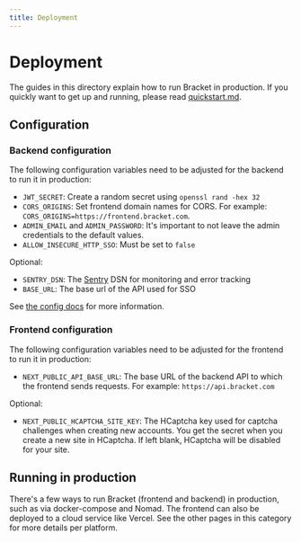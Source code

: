 ```yaml
---
title: Deployment
---
```


# Deployment

The guides in this directory explain how to run Bracket in production. If you quickly want to get up
and running, please read [quickstart.md](../running-bracket/quickstart.mdx).

## Configuration

### Backend configuration

The following configuration variables need to be adjusted for the backend to run it in production:

- `JWT_SECRET`: Create a random secret using `openssl rand -hex 32`
- `CORS_ORIGINS`: Set frontend domain names for CORS.
  For example: `CORS_ORIGINS=https://frontend.bracket.com`.
- `ADMIN_EMAIL` and `ADMIN_PASSWORD`: It's important to not leave the admin credentials to the
  default values.
- `ALLOW_INSECURE_HTTP_SSO`: Must be set to `false`

Optional:

- `SENTRY_DSN`: The [Sentry](https://sentry.io) DSN  for monitoring and error tracking
- `BASE_URL`: The base url of the API used for SSO

See [the config docs](/docs/running-bracket/configuration.mdx) for more information.

### Frontend configuration

The following configuration variables need to be adjusted for the frontend to run it in production:

- `NEXT_PUBLIC_API_BASE_URL`: The base URL of the backend API to which the frontend sends requests.
  For example: `https://api.bracket.com`

Optional:

- `NEXT_PUBLIC_HCAPTCHA_SITE_KEY`: The HCaptcha key used for captcha challenges when creating new
  accounts. You get the secret when you create a new site in HCaptcha. If left blank, HCaptcha will
  be disabled for your site.

## Running in production

There's a few ways to run Bracket (frontend and backend) in production, such as via docker-compose
and Nomad. The frontend can also be deployed to a cloud service like Vercel. See the other pages in
this category for more details per platform.
